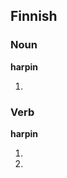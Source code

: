 ==Finnish==

===Noun===
'''harpin'''

# {{fi-form of|harppi|type=noun|case=genitive|pl=singular}}

===Verb===
'''harpin'''

# {{fi-form of|harppia|type=verb|pr=first-person|pl=singular|mood=indicative|tense=present}}
# {{fi-form of|harppia|type=verb|pr=first-person|pl=singular|mood=indicative|tense=past}}